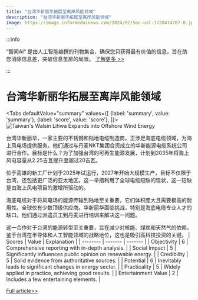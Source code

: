 ```yaml
---
title: "台湾华新丽华拓展至离岸风能领域"
description: "台湾华新丽华拓展至离岸风能领域"
image: https://image.informedainews.com/2024/07/Soc-usl-1720414707-0.jpg
---
```



:::info

“智闻AI“ 是由人工智能编撰的刊物集合，确保您只获得最有价值的信息，旨在助您消除信息差，突破信息茧房的局限。  [了解更多 >>](/)

:::

# 台湾华新丽华拓展至离岸风能领域


<Tabs
	defaultValue="summary"
	values={[
	{label: 'summary', value: 'summary'},
	{label: 'score', value: 'score'},
]}>
<TabItem value="summary">
<img
  src="https://image.informedainews.com/2024/07/Soc-usl-1720414707-0.jpg"
  alt="Taiwan's Walsin Lihwa Expands into Offshore Wind Energy"
/>



台湾华新丽华，一家主要的不锈钢和陆地电缆制造商，正涉足海底电缆领域，为海上风电场提供服务。他们通过与丹麦NKT集团合资成立的华新能源电缆系统公司进行合作。目标是什么？为了加强台湾的可再生能源发展，计划到2035年将海上风电容量从2.25吉瓦提升至超过20吉瓦。

位于高雄的新工厂计划于2025年试运行，2027年开始大规模生产，目标不仅限于台湾，还包括更广泛的亚太地区。这一举措利用了全球电缆短缺的现状，这一短缺是由海上风电项目的激增所驱动的。

海底电缆对于将风电场的能源传输到陆地至关重要，它们体积庞大且需要极高的耐用性。全球仅有少数顶级供应商。华新丽华面临挑战，特别是海底电缆专业人才的缺口。他们通过派遣员工到丹麦进行培训来解决这一问题。

这一合作对于台湾的能源转型至关重要，旨在减少对核能、煤炭和天然气的依赖。鉴于台湾在半导体和人工智能领域的战略地位，这也是吸引高科技投资的关键。
</TabItem>
<TabItem value="score">
	| Scores     | Value   | Explanation |
	| -------- | ------- | ------- |
	| Objectivity  | 6    | Comprehensive reporting with in-depth analysis.    |
	| Social Impact | 5     | Significantly influences public opinion on renewable energy.    |
	| Credibility    | 5    | Solid evidence from authoritative sources.    |
	| Potential    | 6    | Inevitably leads to significant changes in energy sector.    |
	| Practicality    | 5    | Widely applied in practice, achieving good results.    |
	| Entertainment Value    | 2    | Includes a few entertaining elements.    |
</TabItem>
</Tabs>

[Full article>>](https://asia.nikkei.com/Spotlight/Supply-Chain/Taiwan-s-top-power-cable-maker-ventures-into-offshore-wind)
